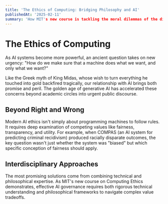 ```yaml
---
title: 'The Ethics of Computing: Bridging Philosophy and AI'
publishedAt: '2025-02-11'
summary: 'How MIT's new course is tackling the moral dilemmas of the digital age by combining technical expertise with philosophical inquiry'
---
```


# The Ethics of Computing

As AI systems become more powerful, an ancient question takes on new urgency: "How do we make sure that a machine does what we want, and only what we want?"

Like the Greek myth of King Midas, whose wish to turn everything he touched into gold backfired tragically, our relationship with AI brings both promise and peril. The golden age of generative AI has accelerated these concerns beyond academic circles into urgent public discourse.

## Beyond Right and Wrong

Modern AI ethics isn't simply about programming machines to follow rules. It requires deep examination of competing values like fairness, transparency, and utility. For example, when COMPAS (an AI system for predicting criminal recidivism) produced racially disparate outcomes, the key question wasn't just whether the system was "biased" but which specific conception of fairness should apply.

## Interdisciplinary Approaches

The most promising solutions come from combining technical and philosophical expertise. As MIT's new course on Computing Ethics demonstrates, effective AI governance requires both rigorous technical understanding and philosophical frameworks to navigate complex value tradeoffs.
